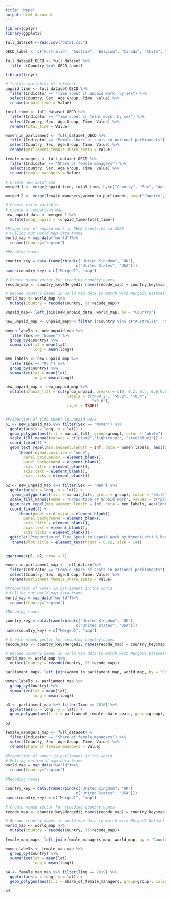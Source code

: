 ```yaml
---
title: "Maps"
output: html_document
---
```


```r
library(dplyr)
library(ggplot2)
```


```r
full_dataset <-read.csv("data1.csv")
```


```r
OECD_label <- c("Australia", "Austria", "Belgium", "Canada", "Chile", "Colombia", "Costa Rica", "Czech Republic", "Denmark", "Estonia", "Finland", "France", "Germany", "Greece", "Hungary", "Iceland", "Ireland", "Israel", "Italy", "Japan", "Korea", "Latvia", "Lithuania", "Luxembourg", "Mexico", "Netherlands", "New Zealand", "Norway", "Poland", "Portugal", "Slovak Republic", "Slovenia", "Spain", "Sweden", "Switzerland", "Turkey", "United Kingdom", "United States")

full_dataset_OECD <- full_dataset %>%
  filter (Country %in% OECD_label)
```



```r
library(tidyr)

# Isolate variables of interest
unpaid_time <- full_dataset_OECD %>%
  filter(Indicator == "Time spent in unpaid work, by sex") %>%
  select(Country, Sex, Age.Group, Time, Value) %>%
  rename(unpaid_time = Value)

total_time <- full_dataset_OECD %>%
  filter(Indicator == "Time spent in total work, by sex") %>%
  select(Country, Sex, Age.Group, Time, Value) %>%
  rename(total_time = Value)

women_in_parliament <- full_dataset_OECD %>%
  filter(Indicator == "Female share of seats in national parliaments") %>%
  select(Country, Sex, Age.Group, Time, Value) %>%
  rename(parliament_female_share_seats = Value)

female_managers <- full_dataset_OECD %>%
  filter(Indicator == "Share of female managers") %>%
  select(Country, Sex, Age.Group, Time, Value) %>%
  rename(female_managers = Value)

# Create new dataframe
merged_1 <- merge(unpaid_time, total_time, by=c("Country", "Sex", "Age.Group", "Time"))

merged_2 <- merge(female_managers,women_in_parliament, by=c("Country", "Sex", "Age.Group", "Time"))

# Create ratio variable
# create a comparison map 
new_unpaid_data <- merged_1 %>%
  mutate(prop_unpaid = (unpaid_time/total_time))
```

```r
#Proportion of unpaid work in OECD countries in 2020 
# Pulling out world map data frame
world_map = map_data("world")%>%
  rename(Country="region")

#Recoding names

country_key = data.frame(rbind(c("United Kingdom", "UK"), 
                               c("United States", "USA")))
names(country_key) = c("Merged1", "map")

# Create named vector for recoding country names
recode_map <- country_key$Merged1; names(recode_map) = country_key$map

# Recode country names in world map data to match with Merged1 Dataset
world_map <- world_map %>%
  mutate(Country = recode(Country, !!!recode_map))

Unpaid_map<- left_join(new_unpaid_data, world_map, by = "Country")

new_unpaid_map <- Unpaid_map%>% filter (!Country %in% c("Australia", "Canada", "Japan", "Korea", "United States", "Mexico", "New Zealand"))

women_labels <- new_unpaid_map %>%
  filter(Sex == "Women") %>%
  group_by(Country) %>%
  summarize(lat = mean(lat),
            long = mean(long))

men_labels <- new_unpaid_map %>%
  filter(Sex == "Men") %>%
  group_by(Country) %>%
  summarize(lat = mean(lat),
            long = mean(long))

new_unpaid_map <- new_unpaid_map %>% 
  mutate(manual_fill = cut(prop_unpaid, breaks = c(0, 0.2, 0.4, 0.6,0.8),
                           labels = c("<=0.2", ">0.2", ">0.4", 
                                      ">0.6"),
                           right = TRUE))


#Proportion of time spent in unpaid work 
p1 <- new_unpaid_map %>% filter(Sex == "Women") %>%
  ggplot(aes(x = long, y = lat)) +
  geom_polygon(aes(fill = manual_fill, group=group), color = "white")  +
  scale_fill_manual(values = c("plum2","lightcoral", "steelblue2")) +
  coord_fixed(1) +
  geom_text_repel(min.segment.length = Inf, data = women_labels, aes(long, lat, label = Country), color = "black") +
      theme(legend.position = "none",
        panel.grid.major = element_blank(), 
        panel.background = element_blank(),
        axis.title = element_blank(), 
        axis.text = element_blank(),
        axis.ticks = element_blank())

p2 <- new_unpaid_map %>% filter(Sex == "Men") %>%
  ggplot(aes(x = long, y = lat)) +
   geom_polygon(aes(fill = manual_fill, group = group), color = "white") +
  scale_fill_manual(name = "Proportion of Unpaid Work", values = c("plum2","lightcoral", "steelblue2")) +
  geom_text_repel(min.segment.length = Inf, data = men_labels, aes(long, lat, label = Country), color = "black") +
  coord_fixed(1) +
      theme(panel.grid.major = element_blank(), 
        panel.background = element_blank(),
        axis.title = element_blank(), 
        axis.text = element_blank(),
        axis.ticks = element_blank())+
  ggtitle("Proportion of Time Spent in Unpaid Work by Women(Left) & Men(Right)")+
   theme(plot.title = element_text(hjust = 0.62, size = 14))

        
ggarrange(p1, p2, nrow = 1)
```



```r

women_in_parliament_map <- full_dataset%>%
  filter(Indicator == "Female share of seats in national parliaments") %>%
  select(Country, Sex, Age.Group, Time, Value) %>%
  rename(parliament_female_share_seats = Value)

#Proportion of women in parliament in the world  
# Pulling out world map data frame
world_map = map_data("world")%>%
  rename(Country="region")

#Recoding names

country_key = data.frame(rbind(c("United Kingdom", "UK"), 
                               c("United States", "USA")))
names(country_key) = c("Merged1", "map")

# Create named vector for recoding country names
recode_map <- country_key$Merged1; names(recode_map) = country_key$map

# Recode country names in world map data to match with Merged1 Dataset
world_map <- world_map %>%
  mutate(Country = recode(Country, !!!recode_map))

parliament_map<- left_join(women_in_parliament_map, world_map, by = "Country")

women_labels <- parliament_map %>%
  group_by(Country) %>%
  summarize(lat = mean(lat),
            long = mean(long))

p3 <- parliament_map %>% filter(Time == 2016) %>%
  ggplot(aes(x = long, y = lat)) +
  geom_polygon(aes(fill = parliament_female_share_seats, group=group), color = "white") 

p3


```

```r
female_managers_map <- full_dataset%>%
  filter(Indicator == "Share of female managers") %>%
  select(Country, Sex, Age.Group, Time, Value) %>%
  rename(Share_of_female_managers = Value)

#Proportion of women in parliament in the world  
# Pulling out world map data frame
world_map = map_data("world")%>%
  rename(Country="region")

#Recoding names

country_key = data.frame(rbind(c("United Kingdom", "UK"), 
                               c("United States", "USA")))
names(country_key) = c("Merged1", "map")

# Create named vector for recoding country names
recode_map <- country_key$Merged1; names(recode_map) = country_key$map

# Recode country names in world map data to match with Merged1 Dataset
world_map <- world_map %>%
  mutate(Country = recode(Country, !!!recode_map))

female_man_map<- left_join(female_managers_map, world_map, by = "Country")

women_labels <- female_man_map %>%
  group_by(Country) %>%
  summarize(lat = mean(lat),
            long = mean(long))

p4 <- female_man_map %>% filter(Time == 2019) %>%
  ggplot(aes(x = long, y = lat)) +
  geom_polygon(aes(fill = Share_of_female_managers, group=group), color = "white") 

p4

```


